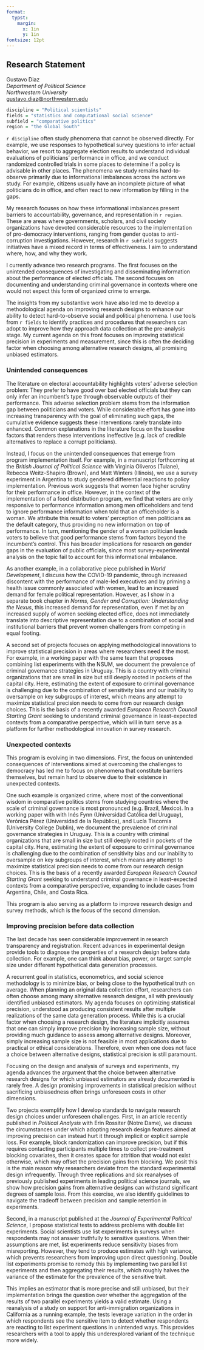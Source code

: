 ```yaml
---
format: 
  typst:
    margin:
      x: 1in
      y: 1in
fontsize: 12pt
---
```


```{=typst} 
#show link: set text(blue)
```

## Research Statement

Gustavo Diaz  
*Department of Political Science*  
*Northwestern University*  
<gustavo.diaz@northwestern.edu>  

```{=typst} 
#line(length: 100%)
```


```r
discipline = "Political scientists"
fields = "statistics and computational social science"
subfield = "comparative politics"
region = "the Global South"
```


`r discipline` often study phenomena that cannot be observed directly. For example, we use responses to hypothetical survey questions to infer actual behavior, we resort to aggregate election results to understand individual evaluations of politicians' performance in office, and we conduct randomized controlled trials in some places to determine if a policy is advisable in other places. The phenomena we study remains hard-to-observe primarily due to informational imbalances across the actors we study. For example, citizens usually have an incomplete picture of what politicians do in office, and often react to new information by filling in the gaps.

My research focuses on how these informational imbalances present barriers to accountability, governance, and representation in `r region`. These are areas where governments, scholars, and civil society organizations have devoted considerable resources to the implementation of pro-democracy interventions, ranging from gender quotas to anti-corruption investigations. However, research in `r subfield` suggests initiatives have a mixed record in terms of effectiveness. I aim to understand where, how, and why they work. 

I currently advance two research programs. The first focuses on the unintended consequences of investigating and disseminating information about the performance of elected officials. The second focuses on documenting and understanding criminal governance in contexts where one would not expect this form of organized crime to emerge.


The insights from my substantive work have also led me to develop a methodological agenda on improving research designs to enhance our ability to detect hard-to-observe social and political phenomena. I use tools from `r fields` to identify practices and procedures that researchers can adopt to improve how they approach data collection at the pre-analysis stage. My current agenda on this front focuses on improving statistical precision in experiments and measurement, since this is often the deciding factor when choosing among alternative research designs, all promising unbiased estimators.

### Unintended consequences

The literature on electoral accountability highlights voters' adverse selection problem: They prefer to have good over bad elected officials but they can only infer an incumbent's type through observable outputs of their performance. This adverse selection problem stems from the information gap between politicians and voters. While considerable effort has gone into increasing transparency with the goal of eliminating such gaps, the cumulative evidence suggests these interventions rarely translate into enhanced. Common explanations in the literature focus on the baseline factors that renders these interventions ineffective (e.g. lack of credible alternatives to replace a corrupt politicians). 

Instead, I focus on the unintended consequences that emerge from program implementation itself. For example, in a manuscript forthcoming at the *British Journal of Political Science* with Virginia Oliveros (Tulane), Rebecca Weitz-Shapiro (Brown), and Matt Winters (Illinois), we use a survey experiment in Argentina to study gendered differential reactions to policy implementation. Previous work suggests that women face higher scrutiny for their performance in office. However, in the context of the implementation of a food distribution program, we find that voters are only responsive to performance information among men officeholders and tend to ignore performance information when told that an officeholder is a woman. We attribute this result to voters' perception of men politicians as the default category, thus providing no new information on top of performance. In turn, mentioning the gender of a woman politician leads voters to believe that good performance stems from factors beyond the incumbent's control. This has broader implications for research on gender gaps in the evaluation of public officials, since most survey-experimental analysis on the topic fail to account for this informational imbalance.

As another example, in a collaborative piece published in *World Development*, I discuss how the COVID-19 pandemic, through increased discontent with the performance of male-led executives and by priming a health issue commonly associated with women, lead to an increased demand for female political representation. However, as I show in a separate book chapter in *Norms, Gender and Corruption: Understanding the Nexus*, this increased demand for representation, even if met by an increased supply of women seeking elected office, does not immediately translate into descriptive representation due to a combination of social and institutional barriers that prevent women challengers from competing in equal footing.
 <!-- Another example is privacy --> 

<!-- Applications to important substantive issues --> 
A second set of projects focuses on applying methodological innovations to improve statistical precision in areas where researchers need it the most. For example, in a working paper with the same team that proposes combining list experiments with the NSUM, we document the prevalence of criminal governance strategies in Uruguay. This is a country with criminal organizations that are small in size but still deeply rooted in pockets of the capital city. Here, estimating the extent of exposure to criminal governance is challenging due to the combination of sensitivity bias and our inability to oversample on key subgroups of interest, which means any attempt to maximize statistical precision needs to come from our research design choices. This is the basis of a recently awarded *European Research Council Starting Grant*  seeking to understand criminal governance in least-expected contexts from a comparative perspective, which will in turn serve as a platform for further methodological innovation in survey research.

### Unexpected contexts

This program is evolving in two dimensions. First, the focus on unintended consequences of interventions aimed at overcoming the challenges to democracy has led me to focus on phenomena that constitute barriers themselves, but remain hard to observe due to their existence in unexpected contexts.

One such example is organized crime, where most of the conventional wisdom in comparative politics stems from studying countries where the scale of criminal governance is most pronounced (e.g. Brazil, Mexico). In a working paper with with Inés Fynn (Universidad Católica del Uruguay), Verónica Pérez (Universidad de la República), and Lucía Tiscornia (University College Dublin), we document the prevalence of criminal governance strategies in Uruguay. This is a country with criminal organizations that are small in size but still deeply rooted in pockets of the capital city. Here, estimating the extent of exposure to criminal governance is challenging due to the combination of sensitivity bias and our inability to oversample on key subgroups of interest, which means any attempt to maximize statistical precision needs to come from our research design choices. This is the basis of a recently awarded *European Research Council Starting Grant*  seeking to understand criminal governance in least-expected contexts from a comparative perspective, expanding to include cases from Argentina, Chile, and Costa Rica.

This program is also serving as a platform to improve research design and survey methods, which is the focus of the second dimension.

### Improving precision before data collection

The last decade has seen considerable improvement in research transparency and registration. Recent advances in experimental design provide tools to diagnose the properties of a research design before data collection. For example, one can think about bias, power, or target sample size under different hypothetical data generation processes.

A recurrent goal in statistics, econometrics, and social science methodology is to minimize bias, or being close to the hypothetical truth on average. When planning an original data collection effort, researchers can often choose among many alternative research designs, all with previously identified unbiased estimators. My agenda focuses on optimizing statistical precision, understood as producing consistent results after multiple realizations of the same data generation process. While this is a crucial factor when choosing a research design, the literature implicitly assumes that one can simply improve precision by increasing sample size, without providing much guidance to assess among alternative designs. Moreover, simply increasing sample size is not feasible in most applications due to practical or ethical considerations. Therefore, even when one does not face a choice between alternative designs, statistical precision is still paramount.

Focusing on the design and analysis of surveys and experiments, my agenda advances the argument that the choice between alternative research designs for which unbiased estimators are already documented is rarely free. A design promising improvements in statistical precision without sacrificing unbiasedness often brings unforeseen costs in other dimensions.

Two projects exemplify how I develop standards to navigate research design choices under unforeseen challenges. First, in an article recently published in *Political Analysis* with Erin Rossiter (Notre Dame), we discuss the circumstances under which adopting research design features aimed at improving precision can instead hurt it through implicit or explicit sample loss. For example, block randomization can improve precision, but if this requires contacting participants multiple times to collect pre-treatment blocking covariates, then it creates space for attrition that would not exist otherwise, which may offset the precision gains from blocking. We posit this is the main reason why researchers deviate from the standard experimental design infrequently. Through three replications and six reanalyses of previously published experiments in leading political science journals, we show how precision gains from alternative designs can withstand significant degrees of sample loss. From this exercise, we also identify guidelines to navigate the tradeoff between precision and sample retention in experiments.

Second, in a manuscript published at the *Journal of Experimental Political Science*, I propose statistical tests to address problems with double list experiments. Social scientists use list experiments in surveys when respondents may not answer truthfully to sensitive questions. When their assumptions are met, list experiments reduce sensitivity biases from misreporting. However, they tend to produce estimates with high variance, which prevents researchers from improving upon direct questioning. Double list experiments promise to remedy this by implementing two parallel list experiments and then aggregating their results, which roughly halves the variance of the estimate for the prevalence of the sensitive trait. 

This implies an estimator that is more precise and still unbiased, but their implementation brings the question over whether the aggregation of the results of two parallel experiments yields a valid estimate. Using a reanalysis of a study on support for anti-immigration organizations in California as a running example, the tests leverage variation in the order in which respondents see the sensitive item to detect whether respondents are reacting to list experiment questions in unintended ways. This provides researchers with a tool to apply this underexplored variant of the technique more widely.



